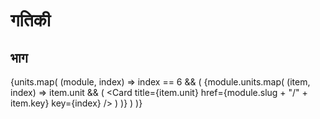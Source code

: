 # गतिकी


## भाग
{units.map(
    (module, index) =>
    index == 6 && (
        <Cards>
            {module.units.map(
                (item, index) =>
                item.unit && (
                    <Card title={item.unit} href={module.slug + "/" + item.key} key={index} />
                )
            )}
        </Cards>
    )
)}